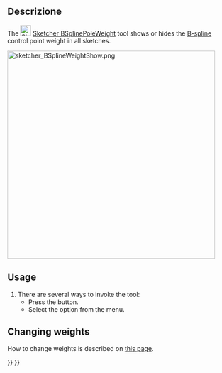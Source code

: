 <languages/>

{{Docnav
|[[Sketcher_BSplineKnotMultiplicity|Show/hide B-spline knot multiplicity]]
|[[Sketcher_RestoreInternalAlignmentGeometry|Show/hide internal geometry]]
|[[Sketcher_Workbench|Sketcher]]
|IconL=Sketcher_BSplineKnotMultiplicity.svg
|IconR=Sketcher_RestoreInternalAlignmentGeometry.svg
|IconC=Workbench_Sketcher.svg
}}

{{GuiCommand
|Name=Sketcher BSplinePoleWeight
|MenuLocation=Sketch → Sketcher visual → Show/hide B-spline information layer → Show/hide B-spline control point weight
|Workbenches=[[Sketcher_Workbench|Sketcher]]
|Version=0.19
|SeeAlso=[[Sketcher_CreateBSpline|Sketcher CreateBSpline]]
}}

<span id="Description"></span>
==Descrizione==

The [[Image:Sketcher_BSplinePoleWeight.svg|24px]] [[Sketcher_BSplinePoleWeight|Sketcher BSplinePoleWeight]] tool shows or hides the [[B-Splines|B-spline]] control point weight in all sketches.

[[File:sketcher_BSplineWeightShow.png|468px]] 
{{Caption|The numbers (green, in square brackets) refer to the weights of the control points.}}

==Usage==

# There are several ways to invoke the tool:
#* Press the {{Button|[[Image:Sketcher_BSplinePoleWeight.svg|16px]] [[Sketcher_BSplinePoleWeight|Show/hide B-spline control point weight]]}} button.
#* Select the {{MenuCommand|Sketch → Sketcher visual → Show/hide B-spline information layer → [[Image:Sketcher_BSplinePoleWeight.svg|16px]] Show/hide B-spline control point weight}} option from the menu.

==Changing weights==

How to change weights is described on [[B-Splines#Changing_the_Weight|this page]].


{{Docnav
|[[Sketcher_BSplineKnotMultiplicity|Show/hide B-spline knot multiplicity]]
|[[Sketcher_RestoreInternalAlignmentGeometry|Show/hide internal geometry]]
|[[Sketcher_Workbench|Sketcher]]
|IconL=Sketcher_BSplineKnotMultiplicity.svg
|IconR=Sketcher_RestoreInternalAlignmentGeometry.svg
|IconC=Workbench_Sketcher.svg
}}

{{Sketcher_Tools_navi{{#translation:}}}}
{{Userdocnavi{{#translation:}}}}